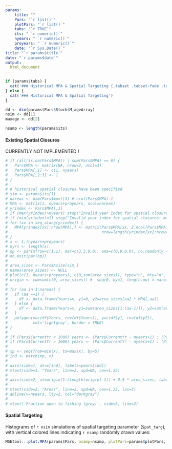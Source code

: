 ```yaml
---
params: 
    title: ""
    Pars: "`r list()`"
    plotPars: "`r list()`"
    tabs: "`r TRUE`"
    its: " `r numeric()`"
    nyears: " `r numeric()`"
    proyears: " `r numeric()`"
    date: "`r Sys.Date()`"
title: "`r params$title`"
date: "`r params$date`"
output:
  html_document
---
```



```r
if (params$tabs) {
  cat('### Historical MPA & Spatial Targeting {.tabset .tabset-fade .tabset-pills}' )
} else {
  cat('### Historical MPA & Spatial Targeting')
}

dd <- dim(params$Pars$Stock$M_ageArray)
nsim <- dd[1]
maxage <- dd[2]

nsamp <- length(params$its)


```

#### Existing Spatial Closures
CURRENTLY NOT IMPLEMENTED !


<!-- Plot of the fraction of each area open to fishing in each historical year. Spatial closures remain fixed in all projection years unless modified by an MP. -->

```r
# if (all(is.na(Pars$MPA)) | sum(Pars$MPA) == 0) {
#   Pars$MPA <- matrix(NA, nrow=2, ncol=3)
#   Pars$MPA[,1] <- c(1, nyears)
#   Pars$MPA[,2:3] <- 1
# }
# 
# # historical spatial closures have been specified
# sim <- params$its[1]
# nareas <- dim(Pars$mov)[3] # ncol(Pars$MPA)-1
# MPA <- matrix(1, nyears+proyears, ncol=nareas)
# yrindex <- Pars$MPA[,1]
# if (max(yrindex)>nyears) stop("Invalid year index for spatial closures: must be <= nyears")
# if (min(yrindex)<1) stop("Invalid year index for spatial closures: must be > 1")
# for (xx in seq_along(yrindex)) {
#   MPA[yrindex[xx]:nrow(MPA),] <- matrix(Pars$MPA[xx, 2:ncol(Pars$MPA)], 
#                                         nrow=length(yrindex[xx]:nrow(MPA)),ncol=nareas, byrow = TRUE)
# }
# x <- 1:(nyears+proyears)
# nyrs <- length(x)
# op <- par(mfrow=c(1,1), mar=c(3,3,0,0), oma=c(0,0,0,0), no.readonly = TRUE)
# on.exit(par(op))
# 
# area_sizes <- Pars$Asize[sim,]
# names(area_sizes) <- NULL
# plot(c(1, nyears+proyears), c(0,sum(area_sizes)), type="n", bty="n", xlab="", ylab="", axes=FALSE)
# origin <- cumsum(c(0, area_sizes)) #  seq(0, by=1, length.out = nareas)
# 
# for (aa in 1:nareas) {
#   if (aa ==1) {
#     df <- data.frame(Years=x, y1=0, y2=area_sizes[aa] * MPA[,aa])
#   } else {
#     df <- data.frame(Years=x, y1=sum(area_sizes[1:(aa-1)]), y2=sum(area_sizes[1:(aa-1)])+(area_sizes[aa] * MPA[,aa]))
#   }
#   polygon(x=c(df$Years, rev(df$Years)), y=c(df$y1, rev(df$y2)),
#           col='lightgray', border = TRUE)
# }
# 
# if (Pars$CurrentYr < 1000) years <- (Pars$CurrentYr - nyears+1) : (Pars$CurrentYr+proyears) -Pars$CurrentYr
# if (Pars$CurrentYr > 1000) years <- (Pars$CurrentYr - nyears+1) : (Pars$CurrentYr+proyears) 
# 
# xp <- seq(from=min(x), to=max(x), by=5)
# ind <- match(xp, x)
# 
# axis(side=1, at=x[ind], labels=years[ind])
# mtext(side=1, "Years", line=2, xpd=NA, cex=1.25)
# 
# axis(side=2, at=origin[1:(length(origin)-1)] + 0.5 * area_sizes, labels=1:nareas, las=1, col = "white", tcl = 0)
# 
# mtext(side=2, "Areas", line=2, xpd=NA, cex=1.25, las=3)
# abline(v=nyears, lty=2, col="darkgray")
# 
# mtext('Fraction open to fishing (grey)', side=3, line=2)

```

#### Spatial Targeting
Histograms of `r nsim` simulations of spatial targeting parameter (`Spat_targ`), with vertical colored lines indicating `r nsamp` randomly drawn values:

```r
MSEtool:::plot.MPA(params$Pars, nsamp=nsamp, plotPars=params$plotPars, plot.num=1)

```

